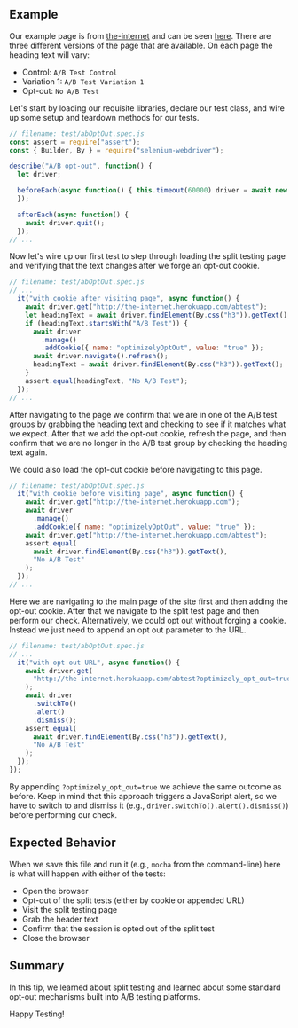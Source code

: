 ## Example

Our example page is from [the-internet](http://github.com/saucelabs/the-internet) and can be seen [here](http://the-internet.herokuapp.com/abtest). There are three different versions of the page that are available. On each page the heading text will vary:

+ Control: `A/B Test Control`
+ Variation 1: `A/B Test Variation 1`
+ Opt-out: `No A/B Test`

Let's start by loading our requisite libraries, declare our test class, and wire up some setup and teardown methods for our tests.

```javascript
// filename: test/abOptOut.spec.js
const assert = require("assert");
const { Builder, By } = require("selenium-webdriver");

describe("A/B opt-out", function() {
  let driver;

  beforeEach(async function() { this.timeout(60000) driver = await new Builder().forBrowser("chrome").build();
  });

  afterEach(async function() {
    await driver.quit();
  });
// ...
```

Now let's wire up our first test to step through loading the split testing page and verifying that the text changes after we forge an opt-out cookie.

```javascript
// filename: test/abOptOut.spec.js
// ...
  it("with cookie after visiting page", async function() {
    await driver.get("http://the-internet.herokuapp.com/abtest");
    let headingText = await driver.findElement(By.css("h3")).getText();
    if (headingText.startsWith("A/B Test")) {
      await driver
        .manage()
        .addCookie({ name: "optimizelyOptOut", value: "true" });
      await driver.navigate().refresh();
      headingText = await driver.findElement(By.css("h3")).getText();
    }
    assert.equal(headingText, "No A/B Test");
  });
// ...
```

After navigating to the page we confirm that we are in one of the A/B test groups by grabbing the heading text and checking to see if it matches what we expect. After that we add the opt-out cookie, refresh the page, and then confirm that we are no longer in the A/B test group by checking the heading text again.

We could also load the opt-out cookie before navigating to this page.

```javascript
// filename: test/abOptOut.spec.js
  it("with cookie before visiting page", async function() {
    await driver.get("http://the-internet.herokuapp.com");
    await driver
      .manage()
      .addCookie({ name: "optimizelyOptOut", value: "true" });
    await driver.get("http://the-internet.herokuapp.com/abtest");
    assert.equal(
      await driver.findElement(By.css("h3")).getText(),
      "No A/B Test"
    );
  });
// ...
```

Here we are navigating to the main page of the site first and then adding the opt-out cookie. After that we navigate to the split test page and then perform our check. Alternatively, we could opt out without forging a cookie. Instead we just need to append an opt out parameter to the URL.

```javascript
// filename: test/abOptOut.spec.js
// ...
  it("with opt out URL", async function() {
    await driver.get(
      "http://the-internet.herokuapp.com/abtest?optimizely_opt_out=true"
    );
    await driver
      .switchTo()
      .alert()
      .dismiss();
    assert.equal(
      await driver.findElement(By.css("h3")).getText(),
      "No A/B Test"
    );
  });
});
```

By appending `?optimizely_opt_out=true` we achieve the same outcome as before. Keep in mind that this approach triggers a JavaScript alert, so we have to switch to and dismiss it (e.g., `driver.switchTo().alert().dismiss()`) before performing our check.

## Expected Behavior

When we save this file and run it (e.g., `mocha` from the command-line) here is what will happen with either of the tests:

+ Open the browser
+ Opt-out of the split tests (either by cookie or appended URL)
+ Visit the split testing page
+ Grab the header text
+ Confirm that the session is opted out of the split test
+ Close the browser

## Summary

In this tip, we learned about split testing and learned about some standard opt-out mechanisms built into A/B testing platforms.

Happy Testing!